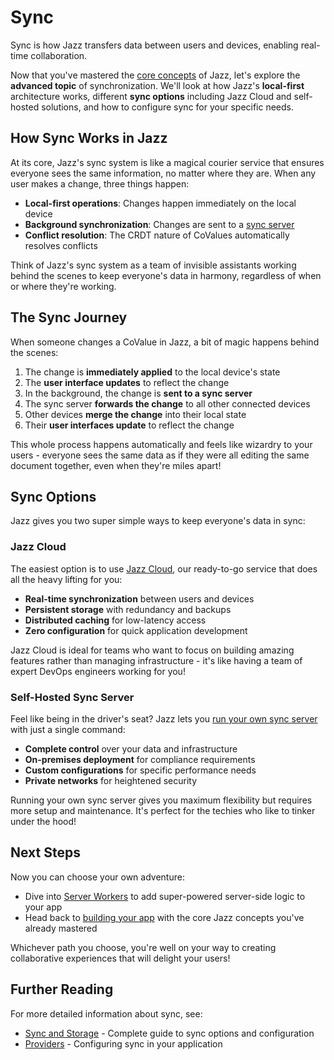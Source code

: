 
# Sync

Sync is how Jazz transfers data between users and devices, enabling real-time collaboration.

Now that you've mastered the [core concepts](/docs/building-with-jazz/groups) of Jazz, let's explore the **advanced topic** of synchronization. We'll look at how Jazz's **local-first** architecture works, different **sync options** including Jazz Cloud and self-hosted solutions, and how to configure sync for your specific needs.

## How Sync Works in Jazz

At its core, Jazz's sync system is like a magical courier service that ensures everyone sees the same information, no matter where they are. When any user makes a change, three things happen:

- **Local-first operations**: Changes happen immediately on the local device
- **Background synchronization**: Changes are sent to a [sync server](/docs/sync-and-storage)
- **Conflict resolution**: The CRDT nature of CoValues automatically resolves conflicts

Think of Jazz's sync system as a team of invisible assistants working behind the scenes to keep everyone's data in harmony, regardless of when or where they're working.

## The Sync Journey

When someone changes a CoValue in Jazz, a bit of magic happens behind the scenes:

1. The change is **immediately applied** to the local device's state
2. The **user interface updates** to reflect the change
3. In the background, the change is **sent to a sync server**
4. The sync server **forwards the change** to all other connected devices
5. Other devices **merge the change** into their local state
6. Their **user interfaces update** to reflect the change

This whole process happens automatically and feels like wizardry to your users - everyone sees the same data as if they were all editing the same document together, even when they're miles apart!

## Sync Options

Jazz gives you two super simple ways to keep everyone's data in sync:

### Jazz Cloud

The easiest option is to use [Jazz Cloud](/docs/sync-and-storage#using-jazz-cloud), our ready-to-go service that does all the heavy lifting for you:

- **Real-time synchronization** between users and devices
- **Persistent storage** with redundancy and backups
- **Distributed caching** for low-latency access
- **Zero configuration** for quick application development

Jazz Cloud is ideal for teams who want to focus on building amazing features rather than managing infrastructure - it's like having a team of expert DevOps engineers working for you!

### Self-Hosted Sync Server

Feel like being in the driver's seat? Jazz lets you [run your own sync server](/docs/sync-and-storage#running-your-own-sync-server) with just a single command:

- **Complete control** over your data and infrastructure
- **On-premises deployment** for compliance requirements
- **Custom configurations** for specific performance needs
- **Private networks** for heightened security

Running your own sync server gives you maximum flexibility but requires more setup and maintenance. It's perfect for the techies who like to tinker under the hood!

## Next Steps

Now you can choose your own adventure:

- Dive into [Server Workers](/docs/building-with-jazz/server-workers) to add super-powered server-side logic to your app
- Head back to [building your app](/docs/building-with-jazz/groups#next-steps) with the core Jazz concepts you've already mastered

Whichever path you choose, you're well on your way to creating collaborative experiences that will delight your users!

## Further Reading

For more detailed information about sync, see:
- [Sync and Storage](/docs/sync-and-storage) - Complete guide to sync options and configuration
- [Providers](/docs/building-with-jazz/providers) - Configuring sync in your application
